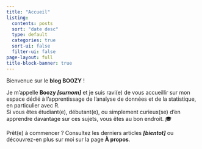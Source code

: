 ```yaml
---
title: "Accueil"
listing:
  contents: posts
  sort: "date desc"
  type: default
  categories: true
  sort-ui: false
  filter-ui: false
page-layout: full
title-block-banner: true
---
```


Bienvenue sur le **blog BOOZY** !

Je m'appelle **Boozy *\[surnom\]*** et je suis ravi(e) de vous accueillir sur mon espace dédié à l'apprentissage de l'analyse de données et de la statistique, en particulier avec R.\
Si vous êtes étudiant(e), débutant(e), ou simplement curieux(se) d'en apprendre davantage sur ces sujets, vous êtes au bon endroit. 🎓

Prêt(e) à commencer ? Consultez les derniers articles ***\[bientot\]*** ou découvrez-en plus sur moi sur la page **À propos**.
